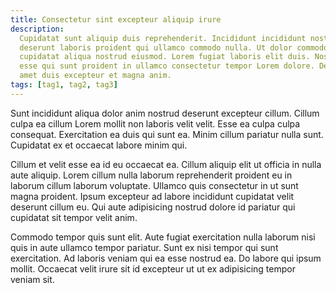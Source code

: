 ```yaml
---
title: Consectetur sint excepteur aliquip irure
description:
  Cupidatat sunt aliquip duis reprehenderit. Incididunt incididunt nostrud
  deserunt laboris proident qui ullamco commodo nulla. Ut dolor commodo aliqua
  cupidatat aliqua nostrud eiusmod. Lorem fugiat laboris elit duis. Nostrud esse
  esse qui sunt proident in ullamco consectetur tempor Lorem dolore. Deserunt
  amet duis excepteur et magna anim.
tags: [tag1, tag2, tag3]
---
```


Sunt incididunt aliqua dolor anim nostrud deserunt excepteur cillum. Cillum
culpa ea cillum Lorem mollit non laboris velit velit. Esse ea culpa culpa
consequat. Exercitation ea duis qui sunt ea. Minim cillum pariatur nulla sunt.
Cupidatat ex et occaecat labore minim qui.

Cillum et velit esse ea id eu occaecat ea. Cillum aliquip elit ut officia in
nulla aute aliquip. Lorem cillum nulla laborum reprehenderit proident eu in
laborum cillum laborum voluptate. Ullamco quis consectetur in ut sunt magna
proident. Ipsum excepteur ad labore incididunt cupidatat velit deserunt cillum
eu. Qui aute adipisicing nostrud dolore id pariatur qui cupidatat sit tempor
velit anim.

Commodo tempor quis sunt elit. Aute fugiat exercitation nulla laborum nisi quis
in aute ullamco tempor pariatur. Sunt ex nisi tempor qui sunt exercitation. Ad
laboris veniam qui ea esse nostrud ea. Do labore qui ipsum mollit. Occaecat
velit irure sit id excepteur ut ut ex adipisicing tempor veniam sit.
